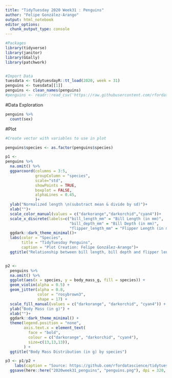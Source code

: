 ```yaml
---
title: "TidyTuesday 2020 Week31 : Penguins"
author: "Felipe González-Arango"
output: html_notebook
editor_options: 
  chunk_output_type: console
---
```



```r
#Packages
library(tidyverse)
library(janitor)
library(GGally)
library(patchwork)


#Import Data
tuesdata <- tidytuesdayR::tt_load(2020, week = 31)
penguins <- tuesdata[[1]]
penguins <- clean_names(penguins)
#penguins <- readr::read_csv('https://raw.githubusercontent.com/rfordatascience/tidytuesday/master/data/2020/2020-07-28/penguins.csv')

```

#Data Exploration
```r
penguins %>% 
  count(sex)
```

#Plot
```r

#Create vector with variables to use in plot

penguins$species <- as.factor(penguins$species)

p1 <- 
penguins %>% 
  na.omit() %>% 
  ggparcoord(columns = 3:5,
             groupColumn = "species",
             scale="std",
             showPoints = TRUE,
             boxplot = FALSE,
             alphaLines = 0.45,
             )+
  ylab("Normalized length \n(substract mean & divide by sd)")+
  xlab("")+
  scale_color_manual(values = c("darkorange","darkorchid","cyan4"))+
  scale_x_discrete(labels=c("bill_length_mm" = "Bill Length (in mm)", 
                            "bill_depth_mm" = "Bill Depth (in mm)",
                            "flipper_length_mm" = "Flipper Length (in mm)"))+
  ggdark::dark_theme_minimal()+
  labs(color = "Species",
       title = "TidyTuesday Penguins",
       caption = "Plot Creation: Felipe González-Arango")+
  ggtitle("Relationship between bill length, bill depth and flipper length by species")


p2 <-
  penguins %>%
  na.omit() %>%
  ggplot(aes(x = species, y = body_mass_g, fill = species)) +
  geom_violin(alpha = 0.5) +
  geom_jitter(alpha = 0.8,
              color = "rosybrown3",
              shape = 17) +
  scale_fill_manual(values = c("darkorange", "darkorchid", "cyan4")) +
  ylab("Body Mass (in g)") +
  xlab("")+
  ggdark::dark_theme_minimal() +
  theme(legend.position = "none",
        axis.text.x = element_text(
          face = "bold",
          colour = c("darkorange", "darkorchid", "cyan4"),
          size=c(13,13,13)),
        ) +
  ggtitle("Body Mass Distribution (in g) by species")

p3 <- p1/p2 +
    labs(caption = "Source: https://github.com/rfordatascience/tidytuesday/blob/master/data/2020/2020-07-28/readme.md")+
  ggsave(here::here("2020week31_penguins", "penguins.png"), dpi = 320, height = 8, width = 8)

```





